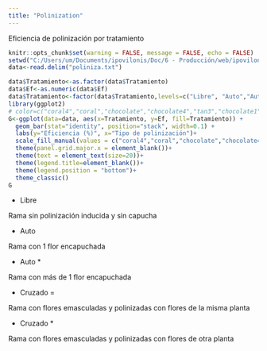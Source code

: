 ```yaml
---
title: "Polinization"
---
```


Eficiencia de polinización por tratamiento
```r
knitr::opts_chunk$set(warning = FALSE, message = FALSE, echo = FALSE)
setwd("C:/Users/um/Documents/ipovilonis/Doc/6 - Producción/web/ipovilonis.github.io")
data<-read.delim("poliniza.txt")

data$Tratamiento<-as.factor(data$Tratamiento)
data$Ef<-as.numeric(data$Ef)
data$Tratamiento<-factor(data$Tratamiento,levels=c("Libre", "Auto","Auto *", "Cruzado =","Cruzado *"))
library(ggplot2)
# color=c("coral4","coral","chocolate","chocolate4","tan3","chocolate1")
G<-ggplot(data=data, aes(x=Tratamiento, y=Ef, fill=Tratamiento)) +
  geom_bar(stat="identity", position="stack", width=0.1) +
  labs(y="Eficiencia (%)", x="Tipo de polinización")+
  scale_fill_manual(values = c("coral4","coral","chocolate","chocolate4","tan3"))+
  theme(panel.grid.major.x = element_blank())+
  theme(text = element_text(size=20))+
  theme(legend.title=element_blank())+
  theme(legend.position = "bottom")+
  theme_classic()
G
```
* Libre

Rama sin polinización inducida y sin capucha

* Auto

Rama con 1 flor encapuchada

* Auto *

Rama con más de 1 flor encapuchada

* Cruzado =

Rama con flores emasculadas y polinizadas con flores de la misma planta

* Cruzado *

Rama con flores emasculadas y polinizadas con flores de otra planta

